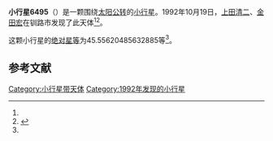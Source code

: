 {{Infobox planet
| bgcolour = #FFFFC0
| name = 6495
| symbol = 
| image = 
| caption = 
| discovery = yes
| discovery_ref = 
| discoverer = [[上田清二|上田清二]]、[[金田宏|金田宏]]
| discovery_site = [[钏路市|钏路市]] 
| discovered = 1992年10月19日
| designations = yes
| mp_name = 
| named_after = 
| alt_names = 1992 UB1/ 1974 RE1 / 1974 SG5 / 1978 WP16 / 1988 NM
| mp_category = [[主带小行星|主带小行星]]
| orbit_ref = <ref name="a">[http://ssd.jpl.nasa.gov/sbdb.cgi?sstr=6495 6495] {{Wayback|url=http://ssd.jpl.nasa.gov/sbdb.cgi?sstr=6495 |date=20110610042735 }}，小行星數據庫瀏覽器（JPL Small-Body Database Browser）－[[美国国家航空航天局|美国国家航空航天局]]喷气推进实验室</ref>
| epoch = 2456400.5 (2013年4月18日更新)
| aphelion = {{convert|2.648593917048783|AU|km|3|abbr=on|lk=out}}
| perihelion = {{convert|2.021678646103295|AU|km|3|abbr=on}}
| semimajor = {{convert|2.335136281576039|AU|km|3|abbr=on}}
| eccentricity = 0.134235264
| period = 1303.36716 [[日|日]]<br />3.57[[儒略年|儒略年]]
| avg_speed = 
| inclination = 6.649717445915228
| asc_node = 246.8383697768102
| mean_anomaly = 
| arg_peri = 45.55620485632885
| satellites = 
| physical_characteristics = yes
| dimensions = 
| mass = 
| density = 
| surface_grav = 
| escape_velocity = 
| sidereal_day = 
| axial_tilt = 
| pole_ecliptic_lat = 
| pole_ecliptic_lon = 
| albedo = 
| temperatures= 
| temp_name1 = 
| mean_temp_1 = 
| max_temp_1 = 
| temp_name2 = 
| max_temp_2 = 
| spectral_type = 
| abs_magnitude = 45.55620485632885
}}

'''小行星6495'''（{{lang-en|6495}}）是一颗围绕[[太阳|太阳]][[公转|公转]]的[[小行星|小行星]]。1992年10月19日，[[上田清二|上田清二]]、[[金田宏|金田宏]]在钏路市发现了此天体<ref name="a" /><ref>{{cite news|title=小行星列表|url=http://cfa-www.harvard.edu/iau/lists/NumberedMPs.txt|accessdate=2013-07-08|newspaper=哈佛大学|archive-date=2008-05-17|archive-url=https://web.archive.org/web/20080517010638/http://cfa-www.harvard.edu/iau/lists/NumberedMPs.txt|dead-url=no}}</ref>。

这颗小行星的[[绝对星等|绝对星等]]为45.55620485632885等<ref name="a" />。

==参考文献==
{{reflist}}
{{Minor Planet Number|[[小行星6494|小行星6494]]|[[小行星6496|小行星6496]]}}

{{小天体}}

[[Category:小行星带天体|Category:小行星带天体]]
[[Category:1992年发现的小行星|Category:1992年发现的小行星]]

{{asteroid-stub}}